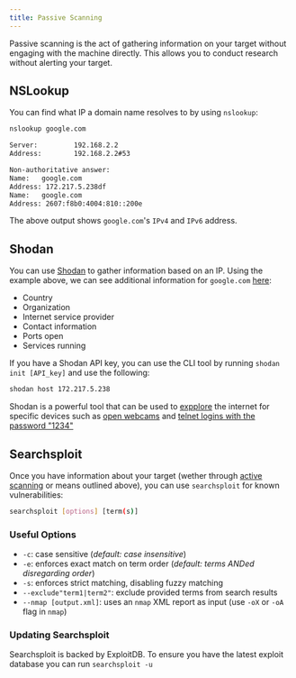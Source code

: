 ```yaml
---
title: Passive Scanning
---
```


Passive scanning is the act of gathering information on your target without engaging with the machine directly. This allows you to conduct research without alerting your target.

## NSLookup

You can find what IP a domain name resolves to by using `nslookup`:
```sh
nslookup google.com

Server:         192.168.2.2
Address:        192.168.2.2#53

Non-authoritative answer:
Name:   google.com
Address: 172.217.5.238df
Name:   google.com
Address: 2607:f8b0:4004:810::200e
```
The above output shows `google.com`'s `IPv4` and `IPv6` address.

## Shodan
You can use [Shodan](https://www.shodan.io) to gather information based on an IP. Using the example above, we can see additional information for `google.com` [here](https://www.shodan.io/host/172.217.5.238):

- Country
- Organization
- Internet service provider
- Contact information
- Ports open
- Services running

If you have a Shodan API key, you can use the CLI tool by running `shodan init [API_key]` and use the following:
```sh
shodan host 172.217.5.238
```

Shodan is a powerful tool that can be used to [expplore](https://www.shodan.io/explore) the internet for specific devices such as [open webcams](https://www.shodan.io/search?query=Server%3A+SQ-WEBCAM) and [telnet logins with the password "1234"](https://www.shodan.io/search?query=input+password+%28defaul+1234%29)

## Searchsploit

Once you have information about your target (wether through [active scanning]() or means outlined above), you can use `searchsploit` for known vulnerabilities:

```sh
searchsploit [options] [term(s)]
```

### Useful Options

- `-c`: case sensitive (*default: case insensitive*)
- `-e`: enforces exact match on term order (*default: terms ANDed disregarding order*)
- `-s`: enforces strict matching, disabling fuzzy matching
- `--exclude"term1|term2"`: exclude provided terms from search results
- `--nmap [output.xml]`: uses an `nmap` XML report as input (use `-oX` or `-oA` flag in `nmap`)

### Updating Searchsploit

Searchsploit is backed by ExploitDB. To ensure you have the latest exploit database you can run `searchsploit -u`
